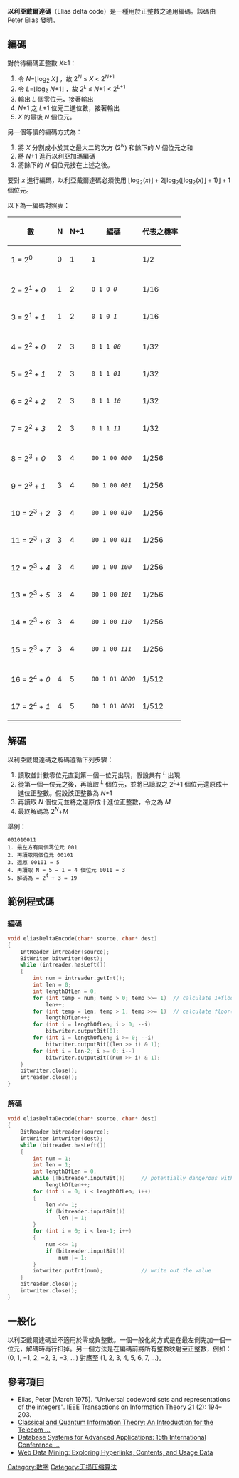 {{多個問題|
{{orphan|time=2015-07-29T21:35:07+00:00}}
{{dead end|time=2015-06-29T18:24:39+00:00}}
{{Notability Unreferenced |time=2015-07-29T21:34:26+00:00}}
}}
{{TA
|G1=IT
|G2=通訊學
|G3=Math
}}
'''以利亞戴爾達碼'''（Elias delta code）是一種用於正整數之通用編碼。該碼由 Peter Elias 發明。

== 編碼 ==
對於待編碼正整數 ''X''≥1：
# 令 ''N''=⌊log<sub>2</sub> ''X''⌋ ，故 2<sup>''N''</sup> ≤ ''X'' < 2<sup>''N''+1</sup>
# 令 ''L''=⌊log<sub>2</sub> ''N''+1⌋ ，故 2<sup>''L''</sup> ≤ ''N''+1 < 2<sup>''L''+1</sup>
# 輸出 ''L'' 個零位元，接著輸出
# ''N''+1 之 ''L''+1 位元二進位數，接著輸出
# ''X'' 的最後 ''N'' 個位元。

另一個等價的編碼方式為：
# 將 ''X'' 分割成小於其之最大二的次方 (2<sup>''N''</sup>) 和餘下的 ''N'' 個位元之和
# 將 ''N''+1 進行以利亞加瑪編碼
# 將餘下的 ''N'' 個位元接在上述之後。

要對 <math>x</math> 進行編碼，以利亞戴爾達碼必須使用 <math>\lfloor \log_2(x) \rfloor  + 2 \lfloor \log_2 (\lfloor \log_2(x) \rfloor +1) \rfloor + 1</math> 個位元。

以下為一編碼對照表：

{| class="wikitable"
! 數 !! N !! N+1 !! 編碼 !! 代表之機率
|-
|  1 = 2<sup>0</sup> || 0 || 1 || <code>1</code> || 1/2
|-
|colspan=4|
|-
|  2 = 2<sup>1</sup> + ''0'' || 1 || 2 || <code>0 1 0 ''0''</code> || 1/16
|-
|  3 = 2<sup>1</sup> + ''1'' || 1 || 2 || <code>0 1 0 ''1''</code> || 1/16
|-
|colspan=4|
|-
|  4 = 2<sup>2</sup> + ''0'' || 2 || 3 || <code>0 1 1 ''00''</code> || 1/32
|-
|  5 = 2<sup>2</sup> + ''1'' || 2 || 3 || <code>0 1 1 ''01''</code> || 1/32
|-
|  6 = 2<sup>2</sup> + ''2'' || 2 || 3 || <code>0 1 1 ''10''</code> || 1/32
|-
|  7 = 2<sup>2</sup> + ''3'' || 2 || 3 || <code>0 1 1 ''11''</code> || 1/32
|-
|colspan=4|
|-
|  8 = 2<sup>3</sup> + ''0'' || 3 || 4 || <code>00 1 00 ''000''</code> || 1/256
|-
|  9 = 2<sup>3</sup> + ''1'' || 3 || 4 || <code>00 1 00 ''001''</code> || 1/256
|-
| 10 = 2<sup>3</sup> + ''2'' || 3 || 4 || <code>00 1 00 ''010''</code> || 1/256
|-
| 11 = 2<sup>3</sup> + ''3'' || 3 || 4 || <code>00 1 00 ''011''</code> || 1/256
|-
| 12 = 2<sup>3</sup> + ''4'' || 3 || 4 || <code>00 1 00 ''100''</code> || 1/256
|-
| 13 = 2<sup>3</sup> + ''5'' || 3 || 4 || <code>00 1 00 ''101''</code> || 1/256
|-
| 14 = 2<sup>3</sup> + ''6'' || 3 || 4 || <code>00 1 00 ''110''</code> || 1/256
|-
| 15 = 2<sup>3</sup> + ''7'' || 3 || 4 || <code>00 1 00 ''111''</code> || 1/256
|-
|colspan=4|
|-
| 16 = 2<sup>4</sup> + ''0'' || 4 || 5 || <code>00 1 01 ''0000''</code> || 1/512
|-
| 17 = 2<sup>4</sup> + ''1'' || 4 || 5 || <code>00 1 01 ''0001''</code> || 1/512
|}

== 解碼 ==
以利亞戴爾達碼之解碼遵循下列步驟：
# 讀取並計數零位元直到第一個一位元出現，假設共有 <sup>''L''</sup> 出現
# 從第一個一位元之後，再讀取 <sup>''L''</sup> 個位元，並將已讀取之 2<sup>''L''</sup>+1 個位元還原成十進位正整數。假設該正整數為 ''N''+1
# 再讀取 ''N'' 個位元並將之還原成十進位正整數，令之為 ''M''
# 最終解碼為 2<sup>''N''</sup>+''M''

舉例：
 001010011
 1. 最左方有兩個零位元 001
 2. 再讀取兩個位元 00101
 3. 還原 00101 = 5
 4. 再讀取 N = 5 − 1 = 4 個位元 0011 = 3
 5. 解碼為 = 2<sup>4</sup> + 3 = 19

== 範例程式碼 ==

=== 編碼 ===
<syntaxhighlight lang="cpp">
void eliasDeltaEncode(char* source, char* dest)
{
    IntReader intreader(source);
    BitWriter bitwriter(dest);
    while (intreader.hasLeft())
    {
        int num = intreader.getInt();
        int len = 0;
        int lengthOfLen = 0;
        for (int temp = num; temp > 0; temp >>= 1)  // calculate 1+floor(log2(num))
            len++;
        for (int temp = len; temp > 1; temp >>= 1)  // calculate floor(log2(len))
            lengthOfLen++;
        for (int i = lengthOfLen; i > 0; --i)
            bitwriter.outputBit(0);
        for (int i = lengthOfLen; i >= 0; --i)
            bitwriter.outputBit((len >> i) & 1);
        for (int i = len-2; i >= 0; i--)
            bitwriter.outputBit((num >> i) & 1);
    }
    bitwriter.close();
    intreader.close();
}
</syntaxhighlight>

=== 解碼 ===
<syntaxhighlight lang="cpp">
void eliasDeltaDecode(char* source, char* dest)
{
    BitReader bitreader(source);
    IntWriter intwriter(dest);
    while (bitreader.hasLeft())
    {
        int num = 1;
        int len = 1;
        int lengthOfLen = 0;
        while (!bitreader.inputBit())     // potentially dangerous with malformed files.
            lengthOfLen++;
        for (int i = 0; i < lengthOfLen; i++)
        {
            len <<= 1;
            if (bitreader.inputBit())
                len |= 1;
        }
        for (int i = 0; i < len-1; i++)
        {
            num <<= 1;
            if (bitreader.inputBit())
                num |= 1;
        }
        intwriter.putInt(num);            // write out the value
    }
    bitreader.close();
    intwriter.close();
}
</syntaxhighlight>

== 一般化 ==
以利亞戴爾達碼並不適用於零或負整數。一個一般化的方式是在最左側先加一個一位元，解碼時再行扣掉。另一個方法是在編碼前將所有整數映射至正整數，例如：(0, 1, −1, 2, −2, 3, −3, ...) 對應至 (1, 2, 3, 4, 5, 6, 7, ...)。

== 參考項目 ==
*Elias, Peter (March 1975). "Universal codeword sets and representations of the integers". IEEE Transactions on Information Theory 21 (2): 194–203.
*[https://books.google.com.tw/books?id=m1u2eo5WweYC&pg=PA181&dq=Elias+delta+code&hl=zh-TW&sa=X&ei=PiaZVdm9E4rf8AX8zLDQDA&ved=0CB0Q6AEwAA#v=onepage&q=Elias%20delta%20code&f=false Classical and Quantum Information Theory: An Introduction for the Telecom ...]{{Wayback|url=https://books.google.com.tw/books?id=m1u2eo5WweYC&pg=PA181&dq=Elias+delta+code&hl=zh-TW&sa=X&ei=PiaZVdm9E4rf8AX8zLDQDA&ved=0CB0Q6AEwAA#v=onepage&q=Elias%20delta%20code&f=false |date=20150706074042 }}
*[https://books.google.com.tw/books?id=9S9qCQAAQBAJ&pg=PA187&dq=Elias+delta+code&hl=zh-TW&sa=X&ei=PiaZVdm9E4rf8AX8zLDQDA&ved=0CCUQ6AEwAQ#v=onepage&q=Elias%20delta%20code&f=false Database Systems for Advanced Applications: 15th International Conference ...]{{Wayback|url=https://books.google.com.tw/books?id=9S9qCQAAQBAJ&pg=PA187&dq=Elias+delta+code&hl=zh-TW&sa=X&ei=PiaZVdm9E4rf8AX8zLDQDA&ved=0CCUQ6AEwAQ#v=onepage&q=Elias%20delta%20code&f=false |date=20150706082223 }}
*[https://books.google.com.tw/books?id=jnCi0Cq1YVkC&pg=PA239&dq=Elias+delta+code&hl=zh-TW&sa=X&ei=PiaZVdm9E4rf8AX8zLDQDA&ved=0CCwQ6AEwAg#v=onepage&q=Elias%20delta%20code&f=false Web Data Mining: Exploring Hyperlinks, Contents, and Usage Data]{{Wayback|url=https://books.google.com.tw/books?id=jnCi0Cq1YVkC&pg=PA239&dq=Elias+delta+code&hl=zh-TW&sa=X&ei=PiaZVdm9E4rf8AX8zLDQDA&ved=0CCwQ6AEwAg#v=onepage&q=Elias%20delta%20code&f=false |date=20150706093118 }}

[[Category:数字|Category:数字]]
[[Category:无损压缩算法|Category:无损压缩算法]]